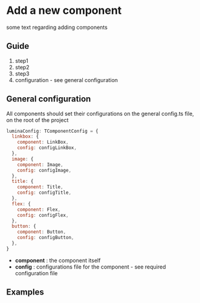 
<Meta title='Docs/Components/Add new component' />

# Add a new component

some text regarding adding components

## Guide

1. step1
2. step2
3. step3
4. configuration - see general configuration

## General configuration

All components should set their configurations on the general config.ts file, on the root of the project

```js
luminaConfig: TComponentConfig = {
  linkbox: {
    component: LinkBox,
    config: configLinkBox,
  },
  image: {
    component: Image,
    config: configImage,
  },
  title: {
    component: Title,
    config: configTitle,
  },
  flex: {
    component: Flex,
    config: configFlex,
  },
  button: {
    component: Button,
    config: configButton,
  },
}
```

- **component** : the component itself
- **config** : configurations file for the component - see required configuration file

## Examples
